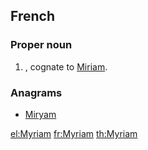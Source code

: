 ==French==

===Proper noun===
{{fr-proper noun}}

# {{given name|female|lang=fr}}, cognate to [[Miriam]].

===Anagrams===
* [[Miryam#French|Miryam]]

[[el:Myriam]]
[[fr:Myriam]]
[[th:Myriam]]